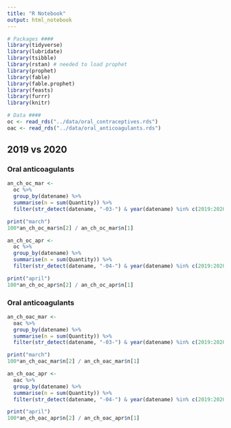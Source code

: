 ```yaml
---
title: "R Notebook"
output: html_notebook
---
```


```r
# Packages ####
library(tidyverse)
library(lubridate)
library(tsibble)
library(rstan) # needed to load prophet
library(prophet)
library(fable)
library(fable.prophet)
library(feasts)
library(furrr)
library(knitr)

# Data ####
oc <- read_rds("../data/oral_contraceptives.rds")
oac <- read_rds("../data/oral_anticoagulants.rds")
```

## 2019 vs 2020

### Oral anticoagulants
```r
an_ch_oc_mar <- 
  oc %>% 
  group_by(datename) %>% 
  summarise(n = sum(Quantity)) %>% 
  filter(str_detect(datename, "-03-") & year(datename) %in% c(2019:2020))

print("march")
100*an_ch_oc_mar$n[2] / an_ch_oc_mar$n[1]

an_ch_oc_apr <- 
  oc %>% 
  group_by(datename) %>% 
  summarise(n = sum(Quantity)) %>% 
  filter(str_detect(datename, "-04-") & year(datename) %in% c(2019:2020))

print("april")
100*an_ch_oc_apr$n[2] / an_ch_oc_apr$n[1]

```


### Oral anticoagulants
```r
an_ch_oac_mar <- 
  oac %>% 
  group_by(datename) %>% 
  summarise(n = sum(Quantity)) %>% 
  filter(str_detect(datename, "-03-") & year(datename) %in% c(2019:2020))

print("march")
100*an_ch_oac_mar$n[2] / an_ch_oac_mar$n[1]

an_ch_oac_apr <- 
  oac %>% 
  group_by(datename) %>% 
  summarise(n = sum(Quantity)) %>% 
  filter(str_detect(datename, "-04-") & year(datename) %in% c(2019:2020))

print("april")
100*an_ch_oac_apr$n[2] / an_ch_oac_apr$n[1]

```